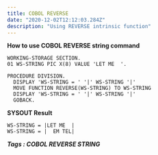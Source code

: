 ```yaml
---
title: COBOL REVERSE
date: "2020-12-02T12:12:03.284Z"
description: "Using REVERSE intrinsic function"
---
```

**How to use COBOL REVERSE string command**


    WORKING-STORAGE SECTION.
    01 WS-STRING PIC X(8) VALUE 'LET ME  '.

    PROCEDURE DIVISION.
      DISPLAY 'WS-STRING = ' '|' WS-STRING '|'
      MOVE FUNCTION REVERSE(WS-STRING) TO WS-STRING
      DISPLAY 'WS-STRING = ' '|' WS-STRING '|'
      GOBACK.

**SYSOUT Result**

    WS-STRING = |LET ME  |
    WS-STRING = |  EM TEL|  
  
  
***Tags : COBOL REVERSE STRING***
